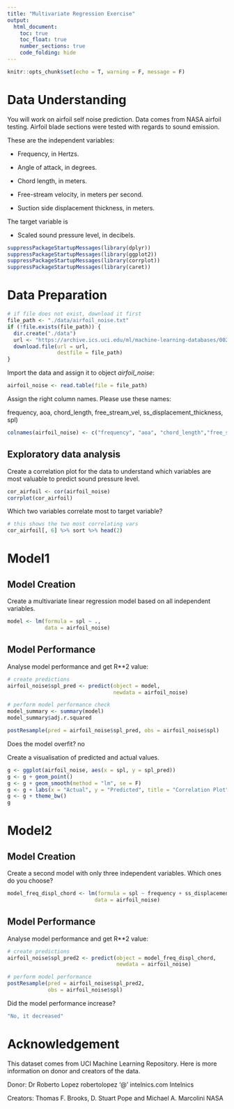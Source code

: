 ```yaml
---
title: "Multivariate Regression Exercise"
output: 
  html_document:
    toc: true
    toc_float: true
    number_sections: true
    code_folding: hide
---
```


```r
knitr::opts_chunk$set(echo = T, warning = F, message = F)
```

# Data Understanding

You will work on airfoil self noise prediction. Data comes from NASA airfoil testing. Airfoil blade sections were tested with regards to sound emission.

These are the independent variables:

- Frequency, in Hertzs. 

- Angle of attack, in degrees. 

- Chord length, in meters. 

- Free-stream velocity, in meters per second. 

- Suction side displacement thickness, in meters. 

The target variable is 

- Scaled sound pressure level, in decibels. 

```r
suppressPackageStartupMessages(library(dplyr))
suppressPackageStartupMessages(library(ggplot2))
suppressPackageStartupMessages(library(corrplot))
suppressPackageStartupMessages(library(caret))
```


# Data Preparation

```r
# if file does not exist, download it first
file_path <- "./data/airfoil_noise.txt"
if (!file.exists(file_path)) {
  dir.create("./data")
  url <- "https://archive.ics.uci.edu/ml/machine-learning-databases/00291/airfoil_self_noise.dat"
  download.file(url = url, 
                destfile = file_path)
}
```

Import the data and assign it to object *airfoil_noise*:

```r
airfoil_noise <- read.table(file = file_path)
```


Assign the right column names. Please use these names:

frequency, aoa, chord_length, free_stream_vel, ss_displacement_thickness, spl)

```r
colnames(airfoil_noise) <- c("frequency", "aoa", "chord_length","free_stream_vel", "ss_displacement_thickness", "spl")
```

## Exploratory data analysis

Create a correlation plot for the data to understand which variables are most valuable to predict sound pressure level.

```r
cor_airfoil <- cor(airfoil_noise)
corrplot(cor_airfoil)
```

Which two variables correlate most to target variable?

```r
# this shows the two most correlating vars
cor_airfoil[, 6] %>% sort %>% head(2)
```

# Model1

## Model Creation

Create a multivariate linear regression model based on all independent variables.

```r
model <- lm(formula = spl ~ .,
            data = airfoil_noise)
```

## Model Performance

Analyse model performance and get R**2 value:

```r
# create predictions
airfoil_noise$spl_pred <- predict(object = model,
                                  newdata = airfoil_noise)

# perform model performance check
model_summary <- summary(model)
model_summary$adj.r.squared

postResample(pred = airfoil_noise$spl_pred, obs = airfoil_noise$spl)
```

Does the model overfit? no

Create a visualisation of predicted and actual values.

```r
g <- ggplot(airfoil_noise, aes(x = spl, y = spl_pred))
g <- g + geom_point()
g <- g + geom_smooth(method = "lm", se = F)
g <- g + labs(x = "Actual", y = "Predicted", title = "Correlation Plot")
g <- g + theme_bw()
g
```


# Model2

## Model Creation

Create a second model with only three independent variables. Which ones do you choose? 

```r
model_freq_displ_chord <- lm(formula = spl ~ frequency + ss_displacement_thickness + chord_length,
                            data = airfoil_noise)
```

## Model Performance

Analyse model performance and get R**2 value:

```r
# create predictions
airfoil_noise$spl_pred2 <- predict(object = model_freq_displ_chord,
                                   newdata = airfoil_noise)

# perform model performance
postResample(pred = airfoil_noise$spl_pred2,
             obs = airfoil_noise$spl)
```

Did the model performance increase?

```r
"No, it decreased"
```


# Acknowledgement

This dataset comes from UCI Machine Learning Repository. Here is more information on donor and creators of the data.

Donor: 
Dr Roberto Lopez 
robertolopez '@' intelnics.com 
Intelnics 

Creators: 
Thomas F. Brooks, D. Stuart Pope and Michael A. Marcolini 
NASA